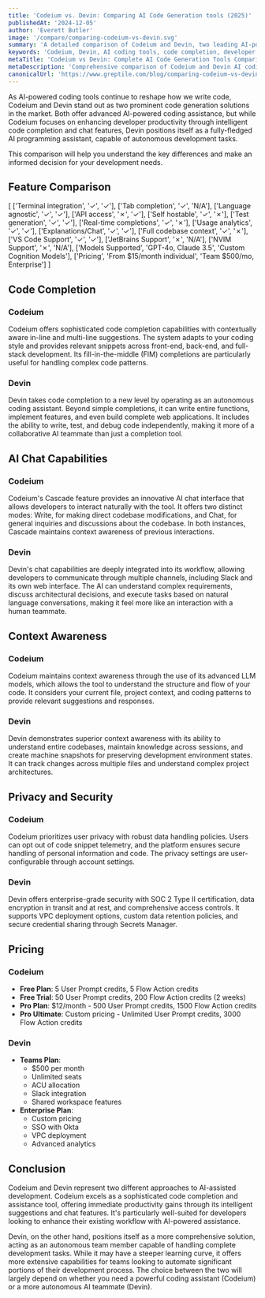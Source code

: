 ```yaml
---
title: 'Codeium vs. Devin: Comparing AI Code Generation tools (2025)'
publishedAt: '2024-12-05'
author: 'Everett Butler'
image: '/compare/comparing-codeium-vs-devin.svg'
summary: 'A detailed comparison of Codeium and Devin, two leading AI-powered development tools, analyzing their features, capabilities, and pricing to help developers make an informed choice.'
keywords: 'Codeium, Devin, AI coding tools, code completion, developer tools, AI programming assistant, code generation, developer productivity'
metaTitle: 'Codeium vs Devin: Complete AI Code Generation Tools Comparison (2025)'
metaDescription: 'Comprehensive comparison of Codeium and Devin AI coding tools, exploring features, pricing, and capabilities to help developers choose the right tool for their needs.'
canonicalUrl: 'https://www.greptile.com/blog/comparing-codeium-vs-devin'
---
```


As AI-powered coding tools continue to reshape how we write code, Codeium and Devin stand out as two prominent code generation solutions in the market. Both offer advanced AI-powered coding assistance, but while Codeium focuses on enhancing developer productivity through intelligent code completion and chat features, Devin positions itself as a fully-fledged AI programming assistant, capable of autonomous development tasks. 

This comparison will help you understand the key differences and make an informed decision for your development needs.

## Feature Comparison

[
    ['Terminal integration', '✓', '✓'],
    ['Tab completion', '✓', 'N/A'],
    ['Language agnostic', '✓', '✓'],
    ['API access', '✗', '✓'],
    ['Self hostable', '✓', '✗'],
    ['Test generation', '✓', '✓'],
    ['Real-time completions', '✓', '✗'],
    ['Usage analytics', '✓', '✓'],
    ['Explanations/Chat', '✓', '✓'],
    ['Full codebase context', '✓', '✗'],
    ['VS Code Support', '✓', '✓'],
    ['JetBrains Support', '✗', 'N/A'],
    ['NVIM Support', '✗', 'N/A'],
    ['Models Supported', 'GPT-4o, Claude 3.5', 'Custom Cognition Models'],
    ['Pricing', 'From $15/month individual', 'Team $500/mo, Enterprise']
]

## Code Completion

### Codeium
Codeium offers sophisticated code completion capabilities with contextually aware in-line and multi-line suggestions. The system adapts to your coding style and provides relevant snippets across front-end, back-end, and full-stack development. Its fill-in-the-middle (FIM) completions are particularly useful for handling complex code patterns.

### Devin
Devin takes code completion to a new level by operating as an autonomous coding assistant. Beyond simple completions, it can write entire functions, implement features, and even build complete web applications. It includes the ability to write, test, and debug code independently, making it more of a collaborative AI teammate than just a completion tool.

## AI Chat Capabilities

### Codeium
Codeium's Cascade feature provides an innovative AI chat interface that allows developers to interact naturally with the tool. It offers two distinct modes: Write, for making direct codebase modifications, and Chat, for general inquiries and discussions about the codebase. In both instances, Cascade maintains context awareness of previous interactions.

### Devin
Devin's chat capabilities are deeply integrated into its workflow, allowing developers to communicate through multiple channels, including Slack and its own web interface. The AI can understand complex requirements, discuss architectural decisions, and execute tasks based on natural language conversations, making it feel more like an interaction with a human teammate.

## Context Awareness

### Codeium
Codeium maintains context awareness through the use of its advanced LLM models, which allows the tool to understand the structure and flow of your code. It considers your current file, project context, and coding patterns to provide relevant suggestions and responses.

### Devin
Devin demonstrates superior context awareness with its ability to understand entire codebases, maintain knowledge across sessions, and create machine snapshots for preserving development environment states. It can track changes across multiple files and understand complex project architectures.

## Privacy and Security

### Codeium
Codeium prioritizes user privacy with robust data handling policies. Users can opt out of code snippet telemetry, and the platform ensures secure handling of personal information and code. The privacy settings are user-configurable through account settings.

### Devin
Devin offers enterprise-grade security with SOC 2 Type II certification, data encryption in transit and at rest, and comprehensive access controls. It supports VPC deployment options, custom data retention policies, and secure credential sharing through Secrets Manager.

## Pricing

### Codeium
- **Free Plan**: 5 User Prompt credits, 5 Flow Action credits
- **Free Trial**: 50 User Prompt credits, 200 Flow Action credits (2 weeks)
- **Pro Plan**: $12/month - 500 User Prompt credits, 1500 Flow Action credits
- **Pro Ultimate**: Custom pricing - Unlimited User Prompt credits, 3000 Flow Action credits

### Devin
- **Teams Plan**:
  - $500 per month
  - Unlimited seats
  - ACU allocation
  - Slack integration
  - Shared workspace features
- **Enterprise Plan**:
  - Custom pricing
  - SSO with Okta
  - VPC deployment
  - Advanced analytics

## Conclusion

Codeium and Devin represent two different approaches to AI-assisted development. Codeium excels as a sophisticated code completion and assistance tool, offering immediate productivity gains through its intelligent suggestions and chat features. It's particularly well-suited for developers looking to enhance their existing workflow with AI-powered assistance.

Devin, on the other hand, positions itself as a more comprehensive solution, acting as an autonomous team member capable of handling complete development tasks. While it may have a steeper learning curve, it offers more extensive capabilities for teams looking to automate significant portions of their development process. The choice between the two will largely depend on whether you need a powerful coding assistant (Codeium) or a more autonomous AI teammate (Devin).
